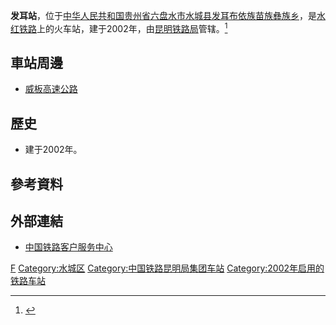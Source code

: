 {{Infobox China railway station
|车站名称 = 发耳站
|图片 = 
|图片介绍 = 
|其他名称 = 
|车站拼音 = Faer
|英文名称 = Faer Railway Station
|车站代码 = 
|电报码 = FEM
|拼音码 = FER
|车站位置 = [[贵州省|贵州省]][[六盘水市|六盘水市]][[水城县|水城县]][[发耳布依族苗族彝族乡|发耳布依族苗族彝族乡]]
|坐标 = 
|归属 = [[昆明铁路局|昆明铁路局]]
|线路 = [[水红铁路|水红铁路]]
|车站等级 = 
|月台数目 = 
|站台面 = 
|股道数目 = 
|网站 = 
}}
'''发耳站'''，位于[[中华人民共和国|中华人民共和国]][[贵州省|贵州省]][[六盘水市|六盘水市]][[水城县|水城县]][[发耳布依族苗族彝族乡|发耳布依族苗族彝族乡]]，是[[水红铁路|水红铁路]]上的火车站，建于2002年，由[[昆明铁路局|昆明铁路局]]管辖。<ref>{{Cite web |url=http://huochezhan.114piaowu.com/faer_introduce |title=发耳火车站介绍 |accessdate=2017-03-10 |archive-date=2017-07-14 |archive-url=https://web.archive.org/web/20170714144659/http://huochezhan.114piaowu.com/faer_introduce |dead-url=no }}</ref>
==車站周邊==
* [[威板高速公路|威板高速公路]]

==歷史==
* 建于2002年。
==參考資料==
{{reflist}}
==外部連結==
* [http://www.12306.cn/mormhweb/ 中国铁路客户服务中心]{{Wayback|url=http://www.12306.cn/mormhweb/ |date=20180205163941 }}
{{China-rail-stub}}
{{水红铁路}}
[[Category:六盘水市铁路车站|F]]
[[Category:水城区|Category:水城区]]
[[Category:中国铁路昆明局集团车站|Category:中国铁路昆明局集团车站]]
[[Category:2002年启用的铁路车站|Category:2002年启用的铁路车站]]